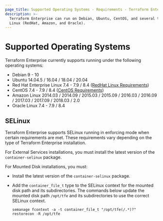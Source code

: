 ```yaml
---
page_title: Supported Operating Systems - Requirements - Terraform Enterprise
description: >-
  Terraform Enterprise can run on Debian, Ubuntu, CentOS, and several types of
  Linux (RedHat, Amazon, and Oracle).
---
```


# Supported Operating Systems

Terraform Enterprise currently supports running under the following operating systems:

- Debian 9 - 10
- Ubuntu 14.04.5 / 16.04 / 18.04 / 20.04
- Red Hat Enterprise Linux 7.4 - 7.9 / 8.4 ([RedHat Linux Requirements](/enterprise/requirements/os-specific/rhel-requirements))
- CentOS 7.4 - 7.9 / 8.4 ([CentOS Requirements](/enterprise/requirements/os-specific/centos-requirements))
- Amazon Linux 2014.03 / 2014.09 / 2015.03 / 2015.09 / 2016.03 / 2016.09 / 2017.03 / 2017.09 / 2018.03 / 2.0
- Oracle Linux 7.4 - 7.9 / 8.4

## SELinux

Terraform Enterprise supports SELinux running in enforcing mode when certain requirements are met. These requirements vary depending on the type of Terraform Enterprise installation.

For External Services installations, you must install the latest version of the `container-selinux` package.

For Mounted Disk installations, you must:

- Install the latest version of the `container-selinux` package.
- Add the `container_file_t` type to the SELinux context for the mounted disk path and its subdirectories. The commands below update the mounted disk path `/opt/tfe` and its subdirectories to use the correct SELinux context.

  ```
  semanage fcontext -a -t container_file_t "/opt/tfe(/.*)?"
  restorecon -R /opt/tfe
  ```
